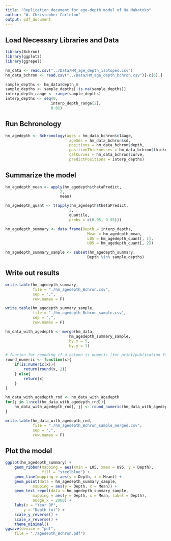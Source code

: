 ```yaml
---
title: "Replication document for age-depth model of Ha Makotoko"
author: "W. Christopher Carleton"
output: pdf_document
---
```


## Load Necessary Libraries and Data
```r
library(Bchron)
library(ggplot2)
library(ggrepel)

hm_data <- read.csv("../Data/HM_age_depth_isotopes.csv")
hm_data_bchron <- read.csv("../Data/HM_age_depth_bchron.csv")[-c(6),]

sample_depths <- hm_data$depth_m
sample_depths <- sample_depths[!is.na(sample_depths)]
interp_depth_range <- range(sample_depths)
interp_depths <- seq(0,
                    interp_depth_range[2],
                    0.01)
```

## Run Bchronology
```r
hm_agedepth <- Bchronology(ages = hm_data_bchron$c14age,
                            ageSds = hm_data_bchron$sd,
                            positions = hm_data_bchron$depth,
                            positionThicknesses = hm_data_bchron$thickness,
                            calCurves = hm_data_bchron$curve,
                            predictPositions = interp_depths)
```

## Summarize the model
```r
hm_agedepth_mean <- apply(hm_agedepth$thetaPredict,
                        2,
                        mean)

hm_agedepth_quant <- t(apply(hm_agedepth$thetaPredict,
                            2,
                            quantile,
                            probs = c(0.05, 0.95)))

hm_agedepth_summary <- data.frame(Depth = interp_depths,
                                    Mean = hm_agedepth_mean,
                                    L05 = hm_agedepth_quant[, 1],
                                    U95 = hm_agedepth_quant[, 2])

hm_agedepth_summary_sample <- subset(hm_agedepth_summary,
                                    Depth %in% sample_depths)
```

## Write out results
```r
write.table(hm_agedepth_summary,
            file = "./hm_agedepth_Bchron.csv",
            sep = ",",
            row.names = F)

write.table(hm_agedepth_summary_sample,
            file = "./hm_agedepth_Bchron_sample.csv",
            sep = ",",
            row.names = F)

hm_data_with_agedepth <- merge(hm_data,
                            hm_agedepth_summary_sample,
                            by.x = 5,
                            by.y = 1)

# funcion for rounding if a column is numeric (for print/publication formatting of the age-depth summary)
round_numeric <- function(x){
    if(is.numeric(x)){
        return(round(x, 2))
    } else{
        return(x)
    }
}

hm_data_with_agedepth_rnd <- hm_data_with_agedepth
for(j in 1:ncol(hm_data_with_agedepth_rnd)){
    hm_data_with_agedepth_rnd[, j] <- round_numeric(hm_data_with_agedepth_rnd[, j])
}

write.table(hm_data_with_agedepth_rnd,
            file = "./hm_agedepth_Bchron_sample_merged.csv",
            sep = ",",
            row.names = F)
```

## Plot the model
```r
ggplot(hm_agedepth_summary) +
    geom_ribbon(mapping = aes(xmin = L05, xmax = U95, y = Depth),
                fill = "steelblue") +
    geom_line(mapping = aes(y = Depth, x = Mean)) +
    geom_point(data = hm_agedepth_summary_sample,
            mapping = aes(y = Depth, x = Mean)) +
    geom_text_repel(data = hm_agedepth_summary_sample,
            mapping = aes(y = Depth, x = Mean, label = Depth),
            nudge_x = 2000) +
    labs(x = "Year BP",
        y = "Depth (m)") +
    scale_y_reverse() +
    scale_x_reverse() +
    theme_minimal()
ggsave(device = "pdf",
    file = "./agedepth_Bchron.pdf")
```
